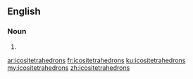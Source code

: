 ==English==

===Noun===
{{head|en|plural}}

# {{plural of|icositetrahedron|lang=en|nocat=1}}

[[ar:icositetrahedrons]]
[[fr:icositetrahedrons]]
[[ku:icositetrahedrons]]
[[my:icositetrahedrons]]
[[zh:icositetrahedrons]]